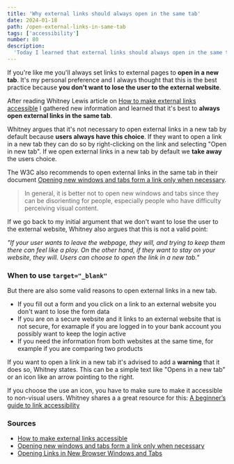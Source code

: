 ```yaml
---
title: 'Why external links should always open in the same tab'
date: 2024-01-18
path: /open-external-links-in-same-tab
tags: ['accessibility']
number: 80
description:
  'Today I learned that external links should always open in the same tab.'
---
```


If you're like me you'll always set links to external pages to **open in a new
tab**. It's my personal preference and I always thought that this is the best
practice because **you don't want to lose the user to the external website**.

After reading Whitney Lewis article on
[How to make external links accessible](https://blog.pope.tech/2024/01/02/how-to-make-external-links-accessible/)
I gathered new information and learned that it's best to **always open external
links in the same tab**.

Whitney argues that it's not necessary to open external links in a new tab by
default because **users always have this choice**. If they want to open a link
in a new tab they can do so by right-clicking on the link and selecting "Open in
new tab". If we open external links in a new tab by default we **take away** the
users choice.

The W3C also recommends to open external links in the same tab in their document
[Opening new windows and tabs form a link only when necessary](https://www.w3.org/TR/WCAG20-TECHS/G200.html).

> In general, it is better not to open new windows and tabs since they can be
> disorienting for people, especially people who have difficulty perceiving
> visual content.

If we go back to my initial argument that we don't want to lose the user to the
external website, Whitney also argues that this is not a valid point:

_"If your user wants to leave the webpage, they will, and trying to keep them
there can feel like a ploy. On the other hand, if they want to stay on your
website, they will. Users can choose to open the link in a new tab."_

### When to use `target="_blank"`

But there are also some valid reasons to open external links in a new tab.

- If you fill out a form and you click on a link to an external website you
  don't want to lose the form data
- If you are on a secure website and it links to an external website that is not
  secure, for examaple if you are logged in to your bank account you possibly
  want to keep the login active
- If you need the information from both websites at the same time, for example
  if you are comparing two products

If you want to open a link in a new tab it's advised to add a **warning** that
it does so, Whitney states. This can be a simple text like "Opens in a new tab"
or an icon like an arrow pointing to the right.

If you choose the use an icon, you have to make sure to make it accessible to
non-visual users. Whitney shares a a great resource for this:
[A beginner’s guide to link accessibility](https://blog.pope.tech/2023/01/01/link-accessibility/)

### Sources

- [How to make external links accessible](https://blog.pope.tech/2024/01/02/how-to-make-external-links-accessible/)
- [Opening new windows and tabs form a link only when necessary](https://www.w3.org/TR/WCAG20-TECHS/G200.html)
- [Opening Links in New Browser Windows and Tabs](https://www.nngroup.com/articles/new-browser-windows-and-tabs/)
